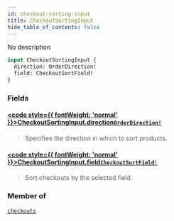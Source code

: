 ```yaml
---
id: checkout-sorting-input
title: CheckoutSortingInput
hide_table_of_contents: false
---
```








No description

```graphql
input CheckoutSortingInput {
  direction: OrderDirection!
  field: CheckoutSortField!
}
```


### Fields

#### [<code style={{ fontWeight: 'normal' }}>CheckoutSortingInput.<b>direction</b></code>](#)<Bullet />[`OrderDirection!`](../../../developer/api-reference/enums/order-direction) <Badge class="secondary" text="non-null"/> <Badge class="secondary" text="enum"/>
> Specifies the direction in which to sort products.
> 

#### [<code style={{ fontWeight: 'normal' }}>CheckoutSortingInput.<b>field</b></code>](#)<Bullet />[`CheckoutSortField!`](../../../developer/api-reference/enums/checkout-sort-field) <Badge class="secondary" text="non-null"/> <Badge class="secondary" text="enum"/>
> Sort checkouts by the selected field.
> 



### Member of

[`checkouts`](../../../developer/api-reference/queries/checkouts)  <Badge class="secondary" text="query"/>



